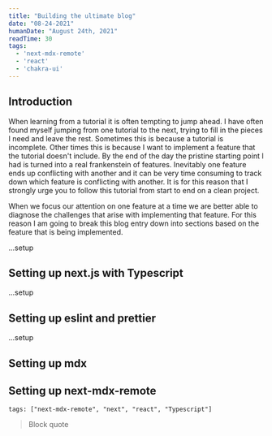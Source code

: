 ```yaml
---
title: "Building the ultimate blog"
date: "08-24-2021"
humanDate: "August 24th, 2021"
readTime: 30
tags:
  - 'next-mdx-remote'
  - 'react'
  - 'chakra-ui'
---
```

## Introduction

When learning from a tutorial it is often tempting to jump ahead. I have often
found myself jumping from one tutorial to the next, trying to fill in the pieces
I need and leave the rest.  Sometimes this is because a tutorial is incomplete.
Other times this is because I want to implement a feature that the tutorial
doesn't include. By the end of the day the pristine starting point I had is
turned into a real frankenstein of features. Inevitably one feature ends up
conflicting with another and it can be very time consuming to track down which
feature is conflicting with another. It is for this reason that I strongly urge
you to follow this tutorial from start to end on a clean project.

When we focus our attention on one feature at a time we are better able to
diagnose the challenges that arise with implementing that feature.  For this
reason I am going to break this blog entry down into sections based on the
feature that is being implemented.

...setup

## Setting up next.js with Typescript
...setup

## Setting up eslint and prettier
...setup

## Setting up mdx

## Setting up next-mdx-remote


```
tags: ["next-mdx-remote", "next", "react", "Typescript"]
```

> Block quote